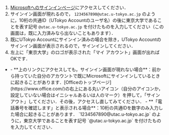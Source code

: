 
1. [Microsoftへのサインインページ](https://myaccount.microsoft.com/)にアクセスしてください．
1. サインイン画面が現れるので， `1234567890@utac.u-tokyo.ac.jp` のように，10桁の共通ID（UTokyo Accountのユーザ名）の後に東京大学であることを表す記号 `@utac.u-tokyo.ac.jp` を付けたものを入力してください（この画面は，既に入力済みなら出ないこともあります）．
1. 既にUTokyo Accountにサインイン済みの場合を除き，UTokyo Accountのサインイン画面が表示されるので，サインインしてください．
1. 左上に「東京大学」のロゴが表示された「マイ アカウント」画面が出ればOKです．

- <Help lang="ja" support={props.support}>
    - **上のリンクにアクセスしても，サインイン画面が現れない場合**：前から持っていた自分のアカウントで既にMicrosoftにサインインしているときに起きることがあります．[Officeのトップページ](https://www.office.com/)の右上にある丸いアイコン（自分のアイコンか，設定していない場合はイニシャルあるいは人のマーク）を押して，「サインアウト」してください．その後，アクセスし直してみてください．
    - **「電話番号を確認します」と表示される場合**：10桁の共通IDを数字のみ入力した場合に起きることがあります． `1234567890@utac.u-tokyo.ac.jp` のように，東京大学であることを表す記号 `@utac.u-tokyo.ac.jp` を付けたものを入力してください．
  </Help>
